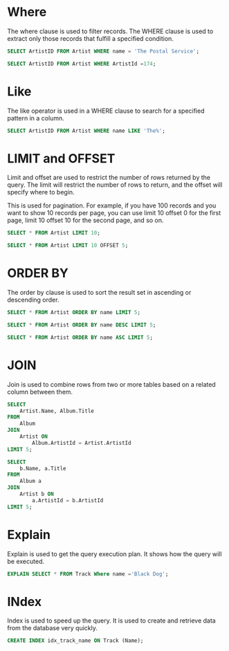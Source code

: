 
# Where

The where clause is used to filter records. The WHERE clause is used to extract only those records that fulfill a specified condition.

```sql
SELECT ArtistID FROM Artist WHERE name = 'The Postal Service';
```


```sql
SELECT ArtistID FROM Artist WHERE ArtistId =174;
```

# Like
The like operator is used in a WHERE clause to search for a specified pattern in a column.

```sql
SELECT ArtistID FROM Artist WHERE name LIKE 'The%';
```


# LIMIT and OFFSET
Limit and offset are used to restrict the number of rows returned by the query. The limit will restrict the number of rows to return, and the offset will specify where to begin.

This is used for pagination. For example, if you have 100 records and you want to show 10 records per page, you can use limit 10 offset 0 for the first page, limit 10 offset 10 for the second page, and so on.

```sql
SELECT * FROM Artist LIMIT 10;
```

```sql
SELECT * FROM Artist LIMIT 10 OFFSET 5;
```

# ORDER BY
The order by clause is used to sort the result set in ascending or descending order.

```sql
SELECT * FROM Artist ORDER BY name LIMIT 5;
```

```sql
SELECT * FROM Artist ORDER BY name DESC LIMIT 5;
```


```sql
SELECT * FROM Artist ORDER BY name ASC LIMIT 5;
```


# JOIN 
Join is used to combine rows from two or more tables based on a related column between them.

```sql
SELECT
    Artist.Name, Album.Title
FROM
    Album
JOIN
    Artist ON
        Album.ArtistId = Artist.ArtistId
LIMIT 5;
```

```sql
SELECT
    b.Name, a.Title
FROM
    Album a
JOIN
    Artist b ON
        a.ArtistId = b.ArtistId
LIMIT 5;
```

# Explain
Explain is used to get the query execution plan. It shows how the query will be executed.

```sql
EXPLAIN SELECT * FROM Track Where name ='Black Dog';
```

# INdex 
Index is used to speed up the query. It is used to create and retrieve data from the database very quickly.
```sql
CREATE INDEX idx_track_name ON Track (Name);
```




